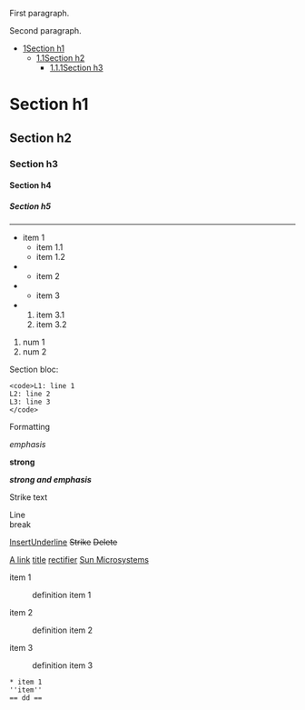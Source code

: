 <p>First paragraph.</p><p>Second paragraph.</p><div class="wiki-toc"><ul class="wiki-toc-entry"><li class="wiki-toc-entry"><a class="wiki-toc-ref" href="#section_1"><span class="wiki-toc-level">1</span><span class="wiki-toc-title">Section h1</span></a><ul class="wiki-toc-entry"><li class="wiki-toc-entry"><a class="wiki-toc-ref" href="#section_1_1"><span class="wiki-toc-level">1.1</span><span class="wiki-toc-title">Section h2</span></a><ul class="wiki-toc-entry"><li class="wiki-toc-entry"><a class="wiki-toc-ref" href="#section_1_1_1"><span class="wiki-toc-level">1.1.1</span><span class="wiki-toc-title">Section h3</span></a></li></ul></li></ul></li></ul></div><h1 id="section_1">Section h1</h1><h2 id="section_1_1">Section h2</h2><h3 id="section_1_1_1">Section h3</h3><h4 id="section_1_1_1_1">Section h4</h4><h5 id="section_1_1_1_1_1">Section h5</h5><hr><ul><li>item 1<ul><li>item 1.1</li><li>item 1.2</li></ul></li><li><ul><li>item 2</li></ul></li><li><ul><li>item 3</li></ul></li><li><ol><li>item 3.1</li><li>item 3.2</li></ol></li></ul><ol><li>num 1</li><li>num 2</li></ol><p>Section bloc:</p><pre><code>L1: line 1
L2: line 2
L3: line 3
</code></pre><p>Formatting</p><p><i>emphasis</i></p><p><b>strong</b></p><p><b><i>strong and emphasis</i></b></p><p>Strike text</p><p>Line<br>break</p><p><ins>Insert</ins><u>Underline</u> <s>Strike</s> <del>Delete</del></p><p><a href="A link">A link</a> <a href="A link">title</a> <a href="http://en.wikipedia.org/wiki/Rectifier">rectifier</a> <a href="http://www.sun.com">Sun Microsystems</a></p><dl><dt>item 1</dt><dd>definition item 1</dd></dd><dt>item 2</dt><dd>definition item 2</dd></dd><dt>item 3</dt><dd>definition item 3</dd></dl><pre>
* item 1
''item''
== dd ==
</pre>
